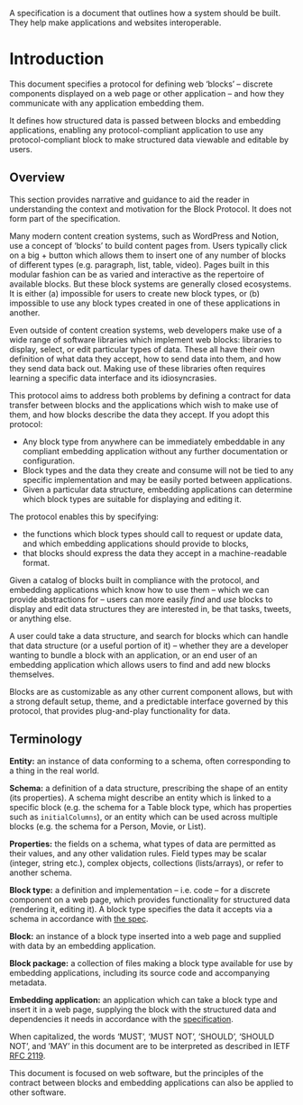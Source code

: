 <InfoCardWrapper>

<InfoCard variant="warning" title="What’s a specification?">

A specification is a document that outlines how a system should be built.
They help make applications and websites interoperable.

</InfoCard>

# Introduction

This document specifies a protocol for defining web ‘blocks’ – discrete components displayed on a web page or other application – and how they communicate with any application embedding them.

It defines how structured data is passed between blocks and embedding applications, enabling any protocol-compliant application to use any protocol-compliant block to make structured data viewable and editable by users.

</InfoCardWrapper>

## Overview

<InfoCard variant="info" title="A quick note">

This section provides narrative and guidance to aid the reader in understanding the context and motivation for the Block Protocol. It does not form part of the specification.

</InfoCard>

Many modern content creation systems, such as WordPress and Notion, use a concept of ‘blocks’ to build content pages from.
Users typically click on a big + button which allows them to insert one of any number of blocks of different types (e.g. paragraph, list, table, video).
Pages built in this modular fashion can be as varied and interactive as the repertoire of available blocks.
But these block systems are generally closed ecosystems.
It is either (a) impossible for users to create new block types, or (b) impossible to use any block types created in one of these applications in another.

Even outside of content creation systems, web developers make use of a wide range of software libraries which implement web blocks: libraries to display, select, or edit particular types of data.
These all have their own definition of what data they accept, how to send data into them, and how they send data back out.
Making use of these libraries often requires learning a specific data interface and its idiosyncrasies.

This protocol aims to address both problems by defining a contract for data transfer between blocks and the applications which wish to make use of them, and how blocks describe the data they accept.
If you adopt this protocol:

- Any block type from anywhere can be immediately embeddable in any compliant embedding application without any further documentation or configuration.
- Block types and the data they create and consume will not be tied to any specific implementation and may be easily ported between applications.
- Given a particular data structure, embedding applications can determine which block types are suitable for displaying and editing it.

The protocol enables this by specifying:

- the functions which block types should call to request or update data, and which embedding applications should provide to blocks,
- that blocks should express the data they accept in a machine-readable format.

Given a catalog of blocks built in compliance with the protocol, and embedding applications which know how to use them – which we can provide abstractions for – users can more easily _find_ and _use_ blocks to display and edit data structures they are interested in, be that tasks, tweets, or anything else.

A user could take a data structure, and search for blocks which can handle that data structure (or a useful portion of it) – whether they are a developer wanting to bundle a block with an application, or an end user of an embedding application which allows users to find and add new blocks themselves.

Blocks are as customizable as any other current component allows, but with a strong default setup, theme, and a predictable interface governed by this protocol, that provides plug-and-play functionality for data.

## Terminology

**Entity:** an instance of data conforming to a schema, often corresponding to a thing in the real world.

**Schema:** a definition of a data structure, prescribing the shape of an entity (its properties).
A schema might describe an entity which is linked to a specific block (e.g. the schema for a Table block type, which has properties such as `initialColumns`), or an entity which can be used across multiple blocks (e.g. the schema for a Person, Movie, or List).

**Properties:** the fields on a schema, what types of data are permitted as their values, and any other validation rules.
Field types may be scalar (integer, string etc.), complex objects, collections (lists/arrays), or refer to another schema.

**Block type:** a definition and implementation – i.e. code – for a discrete component on a web page, which provides functionality for structured data (rendering it, editing it).
A block type specifies the data it accepts via a schema in accordance with [the spec](https://blockprotocol.org/spec/embedding-applications).

**Block:** an instance of a block type inserted into a web page and supplied with data by an embedding application.

**Block package:** a collection of files making a block type available for use by embedding applications, including its source code and accompanying metadata.

**Embedding application:** an application which can take a block type and insert it in a web page, supplying the block with the structured data and dependencies it needs in accordance with the [specification](https://blockprotocol.org/spec/embedding-applications).

When capitalized, the words ‘MUST’, ‘MUST NOT’, ‘SHOULD’, ‘SHOULD NOT’, and ’MAY’ in this document are to be interpreted as described in IETF [RFC 2119](https://www.ietf.org/rfc/rfc2119.txt).

This document is focused on web software, but the principles of the contract between blocks and embedding applications can also be applied to other software.
